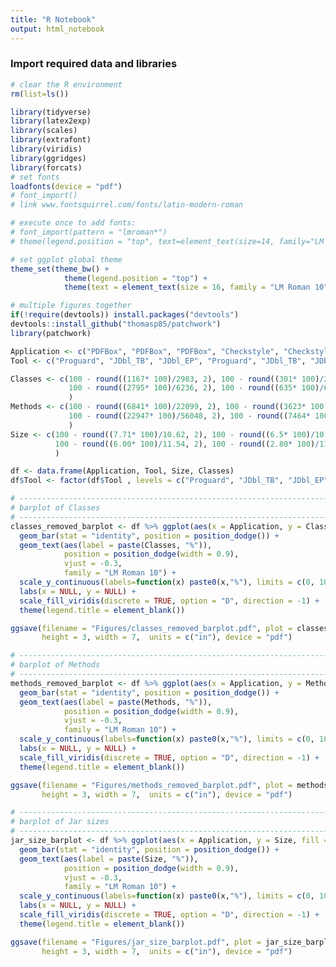 ```yaml
---
title: "R Notebook"
output: html_notebook
---
```


### Import required data and libraries

```r
# clear the R environment
rm(list=ls())

library(tidyverse)
library(latex2exp)
library(scales)
library(extrafont)
library(viridis)
library(ggridges)
library(forcats)
# set fonts
loadfonts(device = "pdf")
# font_import()
# link www.fontsquirrel.com/fonts/latin-modern-roman

# execute once to add fonts:
# font_import(pattern = "lmroman*")
# theme(legend.position = "top", text=element_text(size=14, family="LM Roman 10"))

# set ggplot global theme
theme_set(theme_bw() +
            theme(legend.position = "top") +
            theme(text = element_text(size = 16, family = "LM Roman 10")))

# multiple figures together
if(!require(devtools)) install.packages("devtools")
devtools::install_github("thomasp85/patchwork")
library(patchwork)

```

```r
Application <- c("PDFBox", "PDFBox", "PDFBox", "Checkstyle", "Checkstyle", "Checkstyle")
Tool <- c("Proguard", "JDbl_TB", "JDbl_EP", "Proguard", "JDbl_TB", "JDbl_EP")

Classes <- c(100 - round((1167* 100)/2983, 2), 100 - round((301* 100)/2983, 2),  100 - round((201* 100)/2983, 2),
             100 - round((2795* 100)/6236, 2), 100 - round((635* 100)/6236, 2),  100 - round((675* 100)/6236, 2)
             )
Methods <- c(100 - round((6841* 100)/22099, 2), 100 - round((3623* 100)/22099, 2),  100 - round((2623* 100)/22099, 2),
             100 - round((22947* 100)/56048, 2), 100 - round((7464* 100)/56048, 2),  100 - round((8932* 100)/56048, 2)
             )
Size <- c(100 - round((7.71* 100)/10.62, 2), 100 - round((6.5* 100)/10.62, 2), 100 - round((6.48* 100)/10.62, 2),
          100 - round((6.00* 100)/11.54, 2), 100 - round((2.80* 100)/11.54, 2),  100 - round((2.18* 100)/11.54, 2)
          )

df <- data.frame(Application, Tool, Size, Classes)
df$Tool <- factor(df$Tool , levels = c("Proguard", "JDbl_TB", "JDbl_EP"))

# ----------------------------------------------------------------------------
# barplot of Classes  
# ----------------------------------------------------------------------------
classes_removed_barplot <- df %>% ggplot(aes(x = Application, y = Classes, fill = Tool)) +
  geom_bar(stat = "identity", position = position_dodge()) +
  geom_text(aes(label = paste(Classes, "%")),
            position = position_dodge(width = 0.9),
            vjust = -0.3, 
            family = "LM Roman 10") +
  scale_y_continuous(labels=function(x) paste0(x,"%"), limits = c(0, 100)) +
  labs(x = NULL, y = NULL) +
  scale_fill_viridis(discrete = TRUE, option = "D", direction = -1) +
  theme(legend.title = element_blank())

ggsave(filename = "Figures/classes_removed_barplot.pdf", plot = classes_removed_barplot,
       height = 3, width = 7,  units = c("in"), device = "pdf")

# ----------------------------------------------------------------------------
# barplot of Methods  
# ----------------------------------------------------------------------------
methods_removed_barplot <- df %>% ggplot(aes(x = Application, y = Methods, fill = Tool)) +
  geom_bar(stat = "identity", position = position_dodge()) +
  geom_text(aes(label = paste(Methods, "%")),
            position = position_dodge(width = 0.9),
            vjust = -0.3, 
            family = "LM Roman 10") +
  scale_y_continuous(labels=function(x) paste0(x,"%"), limits = c(0, 100)) +
  labs(x = NULL, y = NULL) +
  scale_fill_viridis(discrete = TRUE, option = "D", direction = -1) +
  theme(legend.title = element_blank())

ggsave(filename = "Figures/methods_removed_barplot.pdf", plot = methods_removed_barplot,
       height = 3, width = 7,  units = c("in"), device = "pdf")

# ----------------------------------------------------------------------------
# barplot of Jar sizes
# ----------------------------------------------------------------------------
jar_size_barplot <- df %>% ggplot(aes(x = Application, y = Size, fill = Tool)) +
  geom_bar(stat = "identity", position = position_dodge()) +
  geom_text(aes(label = paste(Size, "%")),
            position = position_dodge(width = 0.9),
            vjust = -0.3,
            family = "LM Roman 10") +
  scale_y_continuous(labels=function(x) paste0(x,"%"), limits = c(0, 100)) +
  labs(x = NULL, y = NULL) +
  scale_fill_viridis(discrete = TRUE, option = "D", direction = -1) +
  theme(legend.title = element_blank())

ggsave(filename = "Figures/jar_size_barplot.pdf", plot = jar_size_barplot,
       height = 3, width = 7,  units = c("in"), device = "pdf")

```



















